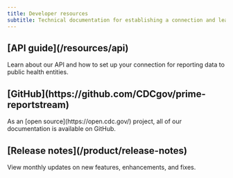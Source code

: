 ```yaml
---
title: Developer resources
subtitle: Technical documentation for establishing a connection and learning more about how ReportStream works.
---
```

<HeroWrapper>
<section className="usa-section grid-container">
<CardGroup>
        <Card gridLayout={{tablet: {col: 4}}}>
            <CardHeader>
                <h2 className="font-sans-lg">[API guide](/resources/api)</h2>
            </CardHeader>
            <CardBody>
                Learn about our API and how to set up your connection for reporting data to public health entities.
            </CardBody>
        </Card>
        <Card gridLayout={{tablet: {col: 4}}}>
            <CardHeader>
                <h2 className="font-sans-lg">[GitHub](https://github.com/CDCgov/prime-reportstream)</h2>
            </CardHeader>
            <CardBody>
                As an [open source](https://open.cdc.gov/) project, all of our documentation is available on GitHub.
            </CardBody>
        </Card>
        <Card gridLayout={{tablet: {col: 4}}}>
            <CardHeader>
                <h2 className="font-sans-lg">[Release notes](/product/release-notes)</h2>
            </CardHeader>
            <CardBody>
                View monthly updates on new features, enhancements, and fixes.
            </CardBody>
        </Card>
</CardGroup>
</section>
</HeroWrapper>
